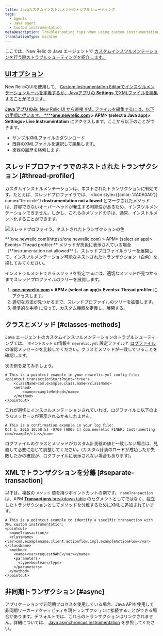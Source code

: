 ```yaml
---
title: Javaカスタムインストルメントのトラブルシューティング
tags:
  - Agents
  - Java agent
  - Custom instrumentation
metaDescription: Troubleshooting tips when using custom instrumentation with your New Relic Java agent.
translationType: machine
---
```



ここでは、New Relic の Java エージェントで [カスタムインスツルメンテーションを行う際のトラブルシューティングを紹介します。](/docs/agents/java-agent/custom-instrumentation/java-custom-instrumentation)

## [UIオプション](/docs/agents/java-agent/custom-instrumentation/java-custom-instrumentation)

[](/docs/agents/java-agent/custom-instrumentation/java-custom-instrumentation)New RelicのUIを使用して、 [Custom Instrumentation Editorでインスツルメンテーションルールを定義するか、Javaアプリの **Settings** でXMLファイルを編集することができます。](/docs/agents/java-agent/custom-instrumentation/custom-instrumentation-editor-quickly-customize-your-java-instrumentation)

[](/docs/agents/java-agent/custom-instrumentation/custom-instrumentation-editor-quickly-customize-your-java-instrumentation)

[**Java アプリのみ:** New Relic UI から直接 XML ファイルを編集するには、以下の手順に従います。 \*\*\*\*](/docs/agents/java-agent/custom-instrumentation/custom-instrumentation-editor-quickly-customize-your-java-instrumentation)**[one.newrelic.com](https://one.newrelic.com) > APM> (select a Java app)> Settings> Live Instrumentation** にアクセスします。ここから以下のことができます。

* サンプルXMLファイルのダウンロード
* 既存のXMLファイルを選択して編集します。
* 楽器の履歴を検索します。

## スレッドプロファイラでのネストされたトランザクション [#thread-profiler]

カスタムインストルメンテーションは、ネストされたトランザクションに有効です。たとえば、スレッドプロファイラでは、 <Icon style={{color: '#A0A0A0'}} name="fe-circle"/>**Instrumentation not allowed** とマークされたメソッドは、許容できないオーバーヘッドが発生する可能性があるため、インスツルメンテーションできません。しかし、これらのメソッドの子は、通常、インストルメント化することができます。

<img
  title="スレッドプロファイラ。ネストされたトランザクションの色"
  alt="スレッドプロファイラ。ネストされたトランザクションの色"
  src={cropJavaCustomInstColors}
/>

<figcaption>
  **[one.newrelic.com](https://one.newrelic.com) > APM> (select an app)> Events> Thread profiler:** メソッドが灰色に表示されている場合（**Instrumentation not allowed** ）、スレッドプロファイルツリーを展開して、インスツルメンテーション可能なネストされたトランザクション（白色）を探してみてください。
</figcaption>

インストゥルメントできるメソッドを特定するには、適切なメソッドが見つかるまでスレッドプロファイルのツリーを展開します。

1. **[one.newrelic.com](https://one.newrelic.com) > APM> (select an app)> Events> Thread profiler** にアクセスします。
2. 適切な方法が見つかるまで、スレッドプロファイルのツリーを拡張します。
3. [標準的な手順](/docs/agents/java-agent/custom-instrumentation/custom-instrumentation-editor-quickly-customize-your-java-instrumentation) に沿って、カスタム機器を定義し、展開する。

## クラスとメソッド [#classes-methods]

Java エージェントのカスタムインスツルメンテーションのトラブルシューティングでは、 `ポイントカット` の情報を `newrelic.yml` 設定ファイルと [ログファイル](/docs/agents/java-agent/troubleshooting/generating-logs-troubleshooting-java) の確認メッセージを比較してください。クラスとメソッドが一致していることを確認します。

次の例を見てみましょう。

```
# This is a pointcut example in your newrelic.yml config file:
<pointcut transactionStartPoint="true">
    <className>com.example.class.name</className>
    <method>
        <name>exampleMethod</name>
    </method>
</pointcut>
```

これが適切にインスツルメンテーションされていれば、ログファイルに以下のようなメッセージが表示されるかもしれません。

```
# This is a confirmation example in your log file:
Oct 1, 2015 10:58:52 -0700 [9805 1] com.newrelic FINER: Instrumenting com/example/class/name
```

ログファイルのクラスとメソッドがカスタム計測器の値と一致しない場合は、見直して必要に応じて調整してください。(カスタム計装のロードが成功したか失敗したかの確認が、ログファイルに表示されない場合もあります)。

## XMLでトランザクションを分離 [#separate-transaction]

以下は、複数の `メソッド` 値を持つポイントカットの例です。 `nameTransaction` は、APM [**Transactions** breakdown table](/docs/apm/applications-menu/monitoring/transactions-page) のセグメントとしてではなく、独立したトランザクションとしてメソッドを分離するためにXMLに追加されています。

```
# This is a pointcut example to identify a specific transaction with XML custom instrumentation:
<pointcut>
  <nameTransaction/>
  <className><var>com.examplename.client.actionflow.impl.exampleActionFlow</var></className>
  <method>
    <name><var>requestNAME</var></name>
    <parameters>
      <type>boolean</type>
    </parameters>
  </method>
</pointcut>
```

## 非同期トランザクション [#async]

アプリケーションで非同期プロセスを使用している場合、Java APIを使用して非同期ワーカーアクティビティを親トランザクションに接続することができる場合があります。デフォルトでは、これらのトランザクションはリンクされません。詳細については、 [Java asynchronous instrumentation](/docs/agents/java-agent/async-instrumentation/introduction-java-async-instrumentation) を参照してください。
